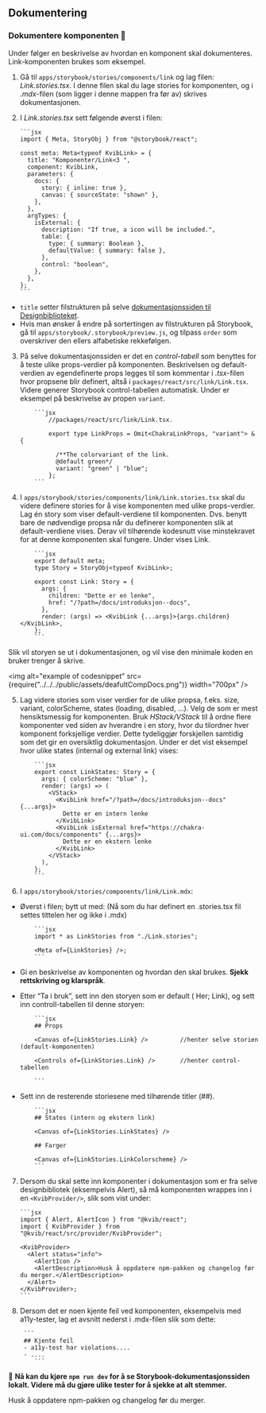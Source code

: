 
<Meta title="Info/Bidra/Dokumentere" />

## Dokumentering

### Dokumentere komponenten 📝

Under følger en beskrivelse av hvordan en komponent skal dokumenteres. Link-komponenten brukes som eksempel.

1.  Gå til `apps/storybook/stories/components/link` og lag filen: _Link.stories.tsx_. I denne filen skal du lage stories for komponenten, og i _.mdx_-filen (som ligger i denne mappen fra før av) skrives dokumentasjonen.
2.  I _Link.stories.tsx_ sett følgende øverst i filen:

        ```jsx
        import { Meta, StoryObj } from "@storybook/react";

        const meta: Meta<typeof KvibLink> = {
          title: "Komponenter/Link<3 ",
          component: KvibLink,
          parameters: {
            docs: {
              story: { inline: true },
              canvas: { sourceState: "shown" },
            },
          },
          argTypes: {
            isExternal: {
              description: "If true, a icon will be included.",
              table: {
                type: { summary: Boolean },
                defaultValue: { summary: false },
              },
              control: "boolean",
            },
          },
        };
        ```

- `title` setter filstrukturen på selve [dokumentasjonssiden til Designbiblioteket](https://kartverket.github.io/kvib/storybook).
- Hvis man ønsker å endre på sortertingen av filstrukturen på Storybook, gå til `apps/storybook/.storybook/preview.js`, og tilpass `order` som overskriver den ellers alfabetiske rekkefølgen.

3.  På selve dokumentasjonssiden er det en _control-tabell_ som benyttes for å teste ulike props-verdier på komponenten.
    Beskrivelsen og default-verdien av egendefinerte props legges til som kommentar i _.tsx_-filen hvor propsene blir definert, altså i `packages/react/src/link/Link.tsx`.
    Videre generer Storybook control-tabellen automatisk. Under er eksempel på beskrivelse av propen `variant`.

            ```jsx
                //packages/react/src/link/Link.tsx.

                export type LinkProps = Omit<ChakraLinkProps, "variant"> & {

                  /**The colorvariant of the link.
                  @default green*/
                  variant: "green" | "blue";
                };
            ```

4.  I `apps/storybook/stories/components/link/Link.stories.tsx` skal du videre definere stories for å vise komponenten med ulike props-verdier. Lag én story som viser default-verdiene til komponenten.
    Dvs. benytt bare de nødvendige propsa når du definerer komponenten slik at default-verdiene vises.
    Derav vil tilhørende kodesnutt vise minstekravet for at denne komponenten skal fungere. Under vises Link.

            ```jsx
            export default meta;
            type Story = StoryObj<typeof KvibLink>;

            export const Link: Story = {
              args: {
                children: "Dette er en lenke",
                href: "/?path=/docs/introduksjon--docs",
              },
              render: (args) => <KvibLink {...args}>{args.children}</KvibLink>,
            };
            ```

Slik vil storyen se ut i dokumentasjonen, og vil vise den minimale koden en bruker trenger å skrive.

<img alt="example of codesnippet" src={require("../../../public/assets/deafultCompDocs.png")} width="700px" />

5.  Lag videre stories som viser verdier for de ulike propsa, f.eks. size, variant, colorScheme, states (loading, disabled, ...).
    Velg de som er mest hensiktsmessig for komponenten. Bruk _HStack/VStack_ til å ordne flere komponenter ved siden av hverandre i en story, hvor du tilordner hver komponent forksjellige verdier.
    Dette tydeliggjør forskjellen samtidig som det gir en oversiktlig dokumentasjon. Under er det vist eksempel hvor ulike states (internal og external link) vises:

            ```jsx
            export const LinkStates: Story = {
              args: { colorScheme: "blue" },
              render: (args) => (
                <VStack>
                  <KvibLink href="/?path=/docs/introduksjon--docs" {...args}>
                    Dette er en intern lenke
                  </KvibLink>
                  <KvibLink isExternal href="https://chakra-ui.com/docs/components" {...args}>
                    Dette er en ekstern lenke
                  </KvibLink>
                </VStack>
              ),
            };
            ```

6.  I `apps/storybook/stories/components/link/Link.mdx`:

- Øverst i filen; bytt ut <Meta/> med: (Nå som du har definert en .stories.tsx fil settes tittelen her og ikke i .mdx)

          ```jsx
          import * as LinkStories from "./Link.stories";

          <Meta of={LinkStories} />;
          ```

- Gi en beskrivelse av komponenten og hvordan den skal brukes. **Sjekk rettskriving og klarspråk**.
- Etter “Ta i bruk”, sett inn den storyen som er default ( Her; Link), og sett inn controll-tabellen til denne storyen:

          ```jsx
          ## Props

          <Canvas of={LinkStories.Link} />         //henter selve storien (default-komponenten)

          <Controls of={LinkStories.Link} />       //henter control- tabellen

          ```

- Sett inn de resterende storiesene med tilhørende titler (##).

          ```jsx
          ## States (intern og ekstern link)

          <Canvas of={LinkStories.LinkStates} />

          ## Farger

          <Canvas of={LinkStories.LinkColorscheme} />
          ```

7.  Dersom du skal sette inn komponenter i dokumentasjon som er fra selve designbibliotek (eksempelvis Alert), så må komponenten wrappes inn i en `<KvibProvider/>`, slik som vist under:

        ```jsx
        import { Alert, AlertIcon } from "@kvib/react";
        import { KvibProvider } from "@kvib/react/src/provider/KvibProvider";

        <KvibProvider>
          <Alert status="info">
            <AlertIcon />
            <AlertDescription>Husk å oppdatere npm-pakken og changelog før du merger.</AlertDescription>
          </Alert>
        </KvibProvider>;
        ```

8.  Dersom det er noen kjente feil ved komponenten, eksempelvis med a11y-tester, lag et avsnitt nederst i .mdx-filen slik som dette:

         ```
         ## Kjente feil
         - a11y-test har violations....
         - ....
            ```

🏁 **Nå kan du kjøre `npm run dev` for å se Storybook-dokumentasjonssiden lokalt. Videre må du gjøre ulike tester for å sjekke at alt stemmer.**

<KvibProvider>
  <Alert status="info">
    <AlertIcon />
    Husk å oppdatere npm-pakken og changelog før du merger.
  </Alert>
</KvibProvider>
